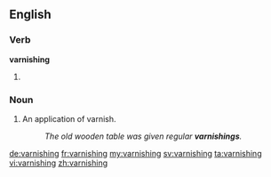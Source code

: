 ==English==

===Verb===
'''varnishing'''
# {{present participle of|varnish}}

===Noun===
{{en-noun}}

# An application of varnish.
#: ''The old wooden table was given regular '''varnishings'''.''

[[de:varnishing]]
[[fr:varnishing]]
[[my:varnishing]]
[[sv:varnishing]]
[[ta:varnishing]]
[[vi:varnishing]]
[[zh:varnishing]]